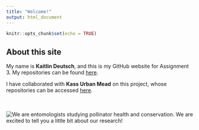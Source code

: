 ```yaml
---
title: "Welcome!"
output: html_document
---
```


```r
knitr::opts_chunk$set(echo = TRUE)
```

## About this site 
My name is **Kaitlin Deutsch**, and this is my GitHub website for Assignment 3. My repositories can be found [here](https://github.com/krdeutsch).
<br>

I have collaborated with **Kass Urban Mead** on this project, whose repositories can be accessed [here](https://github.com/Kass-UM). 

<br>
<br>
![We are entomologists studying pollinator health and conservation. We are excited to tell you a little bit about our research!](pollination-hero.png)

